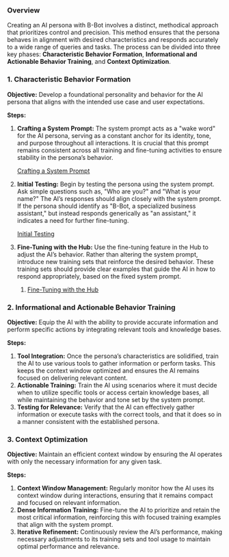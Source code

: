 ### Overview

Creating an AI persona with B-Bot involves a distinct, methodical approach that prioritizes control and precision. This method ensures that the persona behaves in alignment with desired characteristics and responds accurately to a wide range of queries and tasks. The process can be divided into three key phases: **Characteristic Behavior Formation**, **Informational and Actionable Behavior Training**, and **Context Optimization**.

### 1. Characteristic Behavior Formation

**Objective:** Develop a foundational personality and behavior for the AI persona that aligns with the intended use case and user expectations.

**Steps:**

1. **Crafting a System Prompt:** The system prompt acts as a "wake word" for the AI persona, serving as a constant anchor for its identity, tone, and purpose throughout all interactions. It is crucial that this prompt remains consistent across all training and fine-tuning activities to ensure stability in the persona’s behavior.

    [Crafting a System Prompt](https://www.notion.so/Crafting-a-System-Prompt-45956f0cf3034c59886214f9f5225df8?pvs=21)

2. **Initial Testing:** Begin by testing the persona using the system prompt. Ask simple questions such as, "Who are you?" and "What is your name?" The AI’s responses should align closely with the system prompt. If the persona should identify as "B-Bot, a specialized business assistant," but instead responds generically as "an assistant," it indicates a need for further fine-tuning.

    [Initial Testing](https://www.notion.so/Initial-Testing-020008b45da14024bc738ca6ba545e69?pvs=21)

3. **Fine-Tuning with the Hub:** Use the fine-tuning feature in the Hub to adjust the AI’s behavior. Rather than altering the system prompt, introduce new training sets that reinforce the desired behavior. These training sets should provide clear examples that guide the AI in how to respond appropriately, based on the fixed system prompt.
    1. [Fine-Tuning with the Hub](https://www.notion.so/Fine-Tuning-with-the-Hub-9f2c016b403d4d399808cf7a7162f5f7?pvs=21)

### 2. Informational and Actionable Behavior Training

**Objective:** Equip the AI with the ability to provide accurate information and perform specific actions by integrating relevant tools and knowledge bases.

**Steps:**

1. **Tool Integration:** Once the persona’s characteristics are solidified, train the AI to use various tools to gather information or perform tasks. This keeps the context window optimized and ensures the AI remains focused on delivering relevant content.
2. **Actionable Training:** Train the AI using scenarios where it must decide when to utilize specific tools or access certain knowledge bases, all while maintaining the behavior and tone set by the system prompt.
3. **Testing for Relevance:** Verify that the AI can effectively gather information or execute tasks with the correct tools, and that it does so in a manner consistent with the established persona.

### 3. Context Optimization

**Objective:** Maintain an efficient context window by ensuring the AI operates with only the necessary information for any given task.

**Steps:**

1. **Context Window Management:** Regularly monitor how the AI uses its context window during interactions, ensuring that it remains compact and focused on relevant information.
2. **Dense Information Training:** Fine-tune the AI to prioritize and retain the most critical information, reinforcing this with focused training examples that align with the system prompt.
3. **Iterative Refinement:** Continuously review the AI’s performance, making necessary adjustments to its training sets and tool usage to maintain optimal performance and relevance.